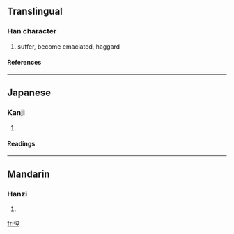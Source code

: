 {{see|悴}}

==Translingual==
===Han character===
{{Han char|rn=61|rad=心|as=04|sn=7|four=|canj=心大弓十 (PKNJ)}}
# suffer, become emaciated, haggard
====References====
{{Han ref|kx=0378.120|dkj=10381|dj=0706.120|hdz=42277.150|uh=5FF0|ud=24560}}
----
==Japanese==
===Kanji===
{{ja-kanji|grade=|rs=心04}}
# {{defn|Japanese}} 
====Readings====
{{ja-readings|on=[[すい]] (sui)|kun=[[せがれ]] (segare)}}
----
==Mandarin==
===Hanzi===
{{cmn-hanzi|pin=[[cùi]] (cui4)|wg=ts'ui<sup>4</sup>}}
# {{defn|Mandarin}}

[[fr:忰]]